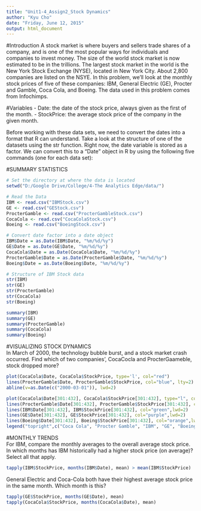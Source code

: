 ```yaml
---
title: "Unit1-4_Assign2_Stock Dynamics"
author: "Kyu Cho"
date: "Friday, June 12, 2015"
output: html_document
---
```

#Introduction
A stock market is where buyers and sellers trade shares of a company, and is one of the most popular ways for individuals and companies to invest money. The size of the world stock market  is now estimated to be in the trillions. The largest stock market in the world is the New York Stock Exchange (NYSE), located in New York City. About 2,800 companies are listed on the NSYE. In this problem, we'll look at the monthly stock prices of five of these companies: IBM, General Electric (GE), Procter and Gamble, Coca Cola, and Boeing. The data used in this problem comes from Infochimps.  

#Variables
- Date: the date of the stock price, always given as the first of the month.
- StockPrice: the average stock price of the company in the given month.

Before working with these data sets, we need to convert the dates into a format that R can understand. Take a look at the structure of one of the datasets using the str function. Right now, the date variable is stored as a factor. We can convert this to a "Date" object in R by using the following five commands (one for each data set):  

#SUMMARY STATISTICS  
```r
# Set the directory at where the data is located
setwd("D:/Google Drive/College/4-The Analytics Edge/data/")

# Read the Data
IBM <- read.csv("IBMStock.csv")
GE <- read.csv("GEStock.csv")
ProcterGamble <- read.csv("ProcterGambleStock.csv")
CocaCola <- read.csv("CocaColaStock.csv")
Boeing <- read.csv("BoeingStock.csv")

# Convert date factor into a date object
IBM$Date = as.Date(IBM$Date, "%m/%d/%y")
GE$Date = as.Date(GE$Date, "%m/%d/%y")
CocaCola$Date = as.Date(CocaCola$Date, "%m/%d/%y")
ProcterGamble$Date = as.Date(ProcterGamble$Date, "%m/%d/%y")
Boeing$Date = as.Date(Boeing$Date, "%m/%d/%y")

# Structure of IBM Stock data
str(IBM)
str(GE)
str(ProcterGamble)
str(CocaCola)
str(Boeing)

summary(IBM)
summary(GE)
summary(ProcterGamble)
summary(CocaCola)
summary(Boeing)
```

#VISUALIZING STOCK DYNAMICS  
In March of 2000, the technology bubble burst, and a stock market crash occurred. Find which of two companies', CocaCocla and ProcterGaameble, stock dropped more?
```r
plot(CocaCola$Date, CocaCola$StockPrice, type='l', col="red")
lines(ProcterGamble$Date, ProcterGamble$StockPrice, col="blue", lty=2)
abline(v=as.Date(c("2000-03-01")), lwd=2)

plot(CocaCola$Date[301:432], CocaCola$StockPrice[301:432], type="l", col="red", ylim=c(0,210))
lines(ProcterGamble$Date[301:432], ProcterGamble$StockPrice[301:432], col="blue",lwd=2)
lines(IBM$Date[301:432], IBM$StockPrice[301:432], col="green",lwd=2)
lines(GE$Date[301:432], GE$StockPrice[301:432], col="purple",lwd=2)
lines(Boeing$Date[301:432], Boeing$StockPrice[301:432], col="orange",lwd=2)
legend("topright",c("Coca Cola", "Procter Gamble", "IBM", "GE", "Boeing"), lty=c(1,1), lwd=c(2,2,2,2,2),col=c("red", "blue", "green", "purple", "orange"))
```

#MONTHLY TRENDS  
For IBM, compare the monthly averages to the overall average stock price. In which months has IBM historically had a higher stock price (on average)? Select all that apply.  
```r
tapply(IBM$StockPrice, months(IBM$Date), mean) > mean(IBM$StockPrice)
```

General Electric and Coca-Cola both have their highest average stock price in the same month. Which month is this?  
```r
tapply(GE$StockPrice, months(GE$Date), mean)
tapply(CocaCola$StockPrice, months(CocaCola$Date), mean)
```

